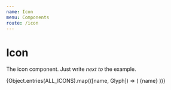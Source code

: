 ```yaml
---
name: Icon
menu: Components
route: /icon
---
```



# Icon

The icon component. Just write _next to_ the example.

<Playground>
	<HouseIcon />
</Playground>

<Playground>
	<Row>
		<HouseIcon size="xsmall" />
		<HouseIcon size="small" />
		<HouseIcon size="medium" />
		<HouseIcon size="large" />
		<HouseIcon size="xlarge" />
	</Row>
</Playground>

<Playground>
	<Row>
		<HouseIcon color="#DE350B" />
		<HouseIcon color="#FF991F" />
		<HouseIcon color="#00875A" />
		<HouseIcon color="#00A3BF" />
		<HouseIcon color="#0052CC" />
		<HouseIcon color="#5243AA" />
	</Row>
</Playground>

<Playground>
	<Grid>
		{Object.entries(ALL_ICONS).map(([name, Glyph]) => (
			<Cell key={name}>
				<Glyph />
				<Name>{name}</Name>
			</Cell>
		))}
	</Grid>
</Playground>

<PropsTable of={Icon} />
